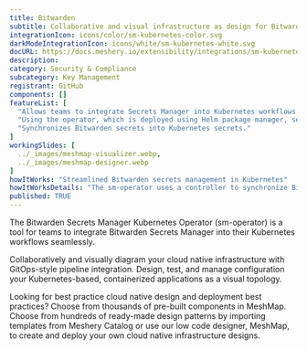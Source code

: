 ```yaml
---
title: Bitwarden
subtitle: Collaborative and visual infrastructure as design for Bitwarden
integrationIcon: icons/color/sm-kubernetes-color.svg
darkModeIntegrationIcon: icons/white/sm-kubernetes-white.svg
docURL: https://docs.meshery.io/extensibility/integrations/sm-kubernetes
description: 
category: Security & Compliance
subcategory: Key Management
registrant: GitHub
components: []
featureList: [
  "Allows teams to integrate Secrets Manager into Kubernetes workflows securely and efficiently.",
  "Using the operator, which is deployed using Helm package manager, secrets can be stored and retrieved from Secrets Manager.",
  "Synchronizes Bitwarden secrets into Kubernetes secrets."
]
workingSlides: [
  ../_images/meshmap-visualizer.webp,
  ../_images/meshmap-designer.webp
]
howItWorks: "Streamlined Bitwarden secrets management in Kubernetes"
howItWorksDetails: "The sm-operator uses a controller to synchronize Bitwarden secrets into Kubernetes secrets. "
published: TRUE
---
```

<p>
The Bitwarden Secrets Manager Kubernetes Operator (sm-operator) is a tool for teams to integrate Bitwarden Secrets Manager into their Kubernetes workflows seamlessly.
</p>
<p>
    Collaboratively and visually diagram your cloud native infrastructure with GitOps-style pipeline integration. Design, test, and manage configuration your Kubernetes-based, containerized applications as a visual topology.
</p>
<p>
    Looking for best practice cloud native design and deployment best practices? Choose from thousands of pre-built components in MeshMap. Choose from hundreds of ready-made design patterns by importing templates from Meshery Catalog or use our low code designer, MeshMap, to create and deploy your own cloud native infrastructure designs.
</p>

